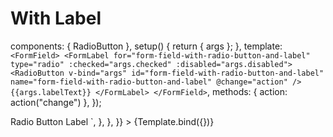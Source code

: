 
<Meta id="vue-radio-button--label" title="Vue.js Component/Radio Button" component={RadioButton} argTypes={argTypes} />

# With Label

  components: { RadioButton },
  setup() {
    return { args };
  },
  template: `
  <FormField>
    <FormLabel for="form-field-with-radio-button-and-label" type="radio" :checked="args.checked" :disabled="args.disabled">
        <RadioButton
        v-bind="args"
        id="form-field-with-radio-button-and-label"
        name="form-field-with-radio-button-and-label"
        @change="action"
        />
        {{args.labelText}}
    </FormLabel>
  </FormField>`,
  methods: { action: action("change") },
});

<Canvas>
  <Story
    name="With Label"
    args={{ labelText: "Label" }}
    parameters={{
      docs: {
        source: {
          code: `
  <FormField>
    <FormLabel 
    for="form-field-with-radio-button-and-label"
    type="radio"
    >
        <RadioButton 
        id="form-field-with-radio-button-and-label"
        name="form-field-with-radio-button-and-label"
        />
         Radio Button Label
    </FormLabel>
  </FormField>`,
        },
      },
    }}
  >
    {Template.bind({})}
  </Story>
</Canvas>
